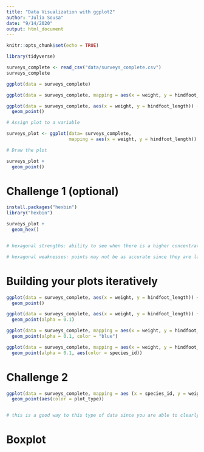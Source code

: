 ```yaml
---
title: "Data Visualization with ggplot2"
author: "Julia Sousa"
date: "9/14/2020"
output: html_document
---
```


```r
knitr::opts_chunk$set(echo = TRUE)
```


```r

library(tidyverse)

```


```r

surveys_complete <- read_csv("data/surveys_complete.csv")
surveys_complete

```

```r

ggplot(data = surveys_complete)

ggplot(data = surveys_complete, mapping = aes(x = weight, y = hindfoot_length))

ggplot(data = surveys_complete, aes(x = weight, y = hindfoot_length)) +
  geom_point()

```




```r
# Assign plot to a variable

surveys_plot <- ggplot(data= surveys_complete,
                       mapping = aes(x = weight, y = hindfoot_length))

# Draw the plot

surveys_plot +
  geom_point()

```

# Challenge 1 (optional)

```r

install.packages("hexbin")
library("hexbin")

```

```r

surveys_plot +
  geom_hex()


# hexagonal strengths: ability to see when there is a higher concentration of coutnts more clearly

# hexagonal weaknesses: points may not be as accurate since they are larger due to their hexagonal shape as opposed to circles, which are smaller, and are able to give more accurate information

```

# Building your plots iteratively

```r

ggplot(data = surveys_complete, aes(x = weight, y = hindfoot_length)) +
  geom_point()

```

```r

ggplot(data = surveys_complete, aes(x = weight, y = hindfoot_length)) +
  geom_point(alpha = 0.1)

```

```r

ggplot(data = surveys_complete, mapping = aes(x = weight, y = hindfoot_length)) +
  geom_point(alpha = 0.1, color = "blue")

```

```r

ggplot(data = surveys_complete, mapping = aes(x = weight, y = hindfoot_length)) +
  geom_point(alpha = 0.1, aes(color = species_id))

```

# Challenge 2

```r

ggplot(data = surveys_complete, mapping = aes (x = species_id, y = weight)) +
  geom_point(aes(color = plot_type))


# this is a good way to this type of data since you are able to clearly see the plot type for each species

```


# Boxplot





